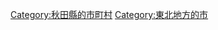 {{Commonscat|Yokote, Akita‎}}
{{Catmore}}

{{DEFAULTSORT:Yokote-shi}}
[[Category:秋田縣的市町村|Category:秋田縣的市町村]]
[[Category:東北地方的市|Category:東北地方的市]]